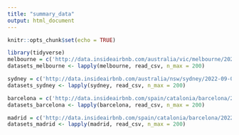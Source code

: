 ```yaml
---
title: "summary_data"
output: html_document
---
```


```r
knitr::opts_chunk$set(echo = TRUE)
```



```r
library(tidyverse)
melbourne = c('http://data.insideairbnb.com/australia/vic/melbourne/2022-09-09/data/listings.csv.gz', 'http://data.insideairbnb.com/australia/vic/melbourne/2022-09-09/data/calendar.csv.gz', 'http://data.insideairbnb.com/australia/vic/melbourne/2022-09-09/data/reviews.csv.gz')
datasets_melbourne <- lapply(melbourne, read_csv, n_max = 200)

sydney = c('http://data.insideairbnb.com/australia/nsw/sydney/2022-09-09/data/listings.csv.gz', 'http://data.insideairbnb.com/australia/nsw/sydney/2022-09-09/data/calendar.csv.gz', 'http://data.insideairbnb.com/australia/nsw/sydney/2022-09-09/data/reviews.csv.gz')
datasets_sydney <- lapply(sydney, read_csv, n_max = 200)

barcelona = c('http://data.insideairbnb.com/spain/catalonia/barcelona/2022-06-07/data/listings.csv.gz', 'http://data.insideairbnb.com/spain/catalonia/barcelona/2022-06-07/data/calendar.csv.gz', 'http://data.insideairbnb.com/spain/catalonia/barcelona/2022-06-07/data/reviews.csv.gz')
datasets_barcelona <- lapply(barcelona, read_csv, n_max = 200)

madrid = c('http://data.insideairbnb.com/spain/catalonia/barcelona/2022-06-07/data/listings.csv.gz', 'http://data.insideairbnb.com/spain/catalonia/barcelona/2022-06-07/data/calendar.csv.gz', 'http://data.insideairbnb.com/spain/catalonia/barcelona/2022-06-07/data/reviews.csv.gz')
datasets_madrid <- lapply(madrid, read_csv, n_max = 200)
```

